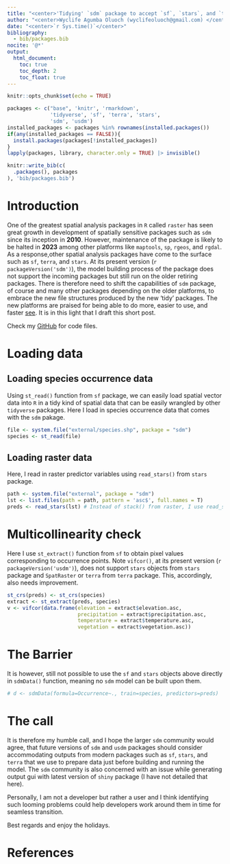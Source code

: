 ```yaml
---
title: "<center>'Tidying' `sdm` package to accept `sf`, `stars`, and `terra` spatial data output formats</center>"
author: "<center>Wyclife Agumba Oluoch (wyclifeoluoch@gmail.com) </center>"
date: "<center>`r Sys.time()`</center>"
bibliography: 
  - bib/packages.bib
nocite: '@*'
output: 
  html_document:
    toc: true
    toc_depth: 2
    toc_float: true
---
```


```r
knitr::opts_chunk$set(echo = TRUE)
```

```r
packages <- c("base", 'knitr', 'rmarkdown',
              'tidyverse', 'sf', 'terra', 'stars',
              'sdm', 'usdm')
installed_packages <- packages %in% rownames(installed.packages())
if(any(installed_packages == FALSE)){
  install.packages(packages[!installed_packages])
}
lapply(packages, library, character.only = TRUE) |> invisible()
```

```r
knitr::write_bib(c(
  .packages(), packages
), 'bib/packages.bib')
```

# Introduction

One of the greatest spatial analysis packages in `R` called `raster` has seen great growth in development of spatially sensitive packages such as `sdm` since its inception in **2010**. However, maintenance of the package is likely to be halted in **2023** among other platforms like `maptools`, `sp`, `rgeos`, and `rgdal`. As a response,other spatial analysis packages have come to the surface such as `sf`, `terra`, and `stars`. At its present version (`r packageVersion('sdm')`), the model building process of the package does not support the incoming packages but still run on the older retiring packages. There is therefore need to shift the capabilities of `sdm` package, of course and many other packages depending on the older platforms, to embrace the new file structures produced by the new 'tidy' packages. The new platforms are praised for being able to do more, easier to use, and faster [see](https://keen-swartz-3146c4.netlify.app/older.html). It is in this light that I draft this short post.

Check my [GitHub](https://github.com/Wycology/rsgs/blob/main/sdm_sf_stars_terra.Rmd) for code files.

# Loading data

## Loading species occurrence data

Using `st_read()` function from `sf` package, we can easily load spatial vector data into `R` in a tidy kind of spatial data that can be easily wrangled by other `tidyverse` packages. Here I load in species occurrence data that comes with the `sdm` pakage.

```r
file <- system.file("external/species.shp", package = "sdm")
species <- st_read(file) 
```

## Loading raster data

Here, I read in raster predictor variables using `read_stars()` from `stars` package. 

```r
path <- system.file("external", package = "sdm")
lst <- list.files(path = path, pattern = 'asc$', full.names = T)
preds <- read_stars(lst) # Instead of stack() from raster, I use read_stars() from stars package.
```

# Multicollinearity check

Here I use `st_extract()` function from `sf` to obtain pixel values corresponding to occurrence points. Note `vifcor()`, at its present version (`r packageVersion('usdm')`), does not support `stars` objects from `stars` package and `SpatRaster` or `terra` from `terra` package. This, accordingly, also needs improvement.

```r
st_crs(preds) <- st_crs(species)
extract <- st_extract(preds, species)
v <- vifcor(data.frame(elevation = extract$elevation.asc, 
                       precipitation = extract$precipitation.asc,
                       temperature = extract$temperature.asc, 
                       vegetation = extract$vegetation.asc))
```

# The Barrier

It is however, still not possible to use the `sf` and `stars` objects above directly in `sdmData()` function, meaning no `sdm` model can be built upon them. 

```r
# d <- sdmData(formula=Occurrence~., train=species, predictors=preds)
```

# The call

It is therefore my humble call, and I hope the larger `sdm` community would agree, that future versions of `sdm` and `usdm` packages should consider accommodating outputs from modern packages such as `sf`, `stars`, and `terra` that we use to prepare data just before building and running the model. The `sdm` community is also concerned with an issue while generating output gui with latest version of `shiny` package (I have not detailed that here).

Personally, I am not a developer but rather a user and I think identifying such looming problems could help developers work around them in time for seamless transition.

Best regards and enjoy the holidays.

# References